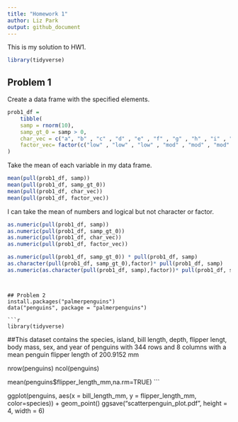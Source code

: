 ```yaml
---
title: "Homework 1"
author: Liz Park
output: github_document
---
```


This is my solution to HW1.

```r
library(tidyverse)
```


## Problem 1

Create a data frame with the specified elements.

```r
prob1_df =
    tibble(
    samp = rnorm(10),
    samp_gt_0 = samp > 0,
    char_vec = c("a", "b" , "c" , "d" , "e" , "f" , "g" , "h" , "i" , "j"),
    factor_vec= factor(c("low" , "low" , "low" , "mod" , "mod" , "mod" , "mod" , "high" , "high" , "high"))
)
```

Take the mean of each variable in my data frame.

```r
mean(pull(prob1_df, samp))
mean(pull(prob1_df, samp_gt_0))
mean(pull(prob1_df, char_vec))
mean(pull(prob1_df, factor_vec))
```
I can take the mean of numbers and logical but not character or factor.


```r
as.numeric(pull(prob1_df, samp))
as.numeric(pull(prob1_df, samp_gt_0))
as.numeric(pull(prob1_df, char_vec))
as.numeric(pull(prob1_df, factor_vec))
```

```r
as.numeric(pull(prob1_df, samp_gt_0)) * pull(prob1_df, samp)
as.character(pull(prob1_df, samp_gt_0),factor)* pull(prob1_df, samp)
as.numeric(as.character(pull(prob1_df, samp),factor))* pull(prob1_df, samp)
```

```


## Problem 2
install.packages("palmerpenguins")
data("penguins", package = "palmerpenguins")

```r
library(tidyverse)
```

##This dataset contains the species, island, bill length, depth, flipper lengt, body mass, sex, and year of penguins with 344 rows and 8 columns with a mean penguin flipper length of 200.9152 mm

nrow(penguins)
ncol(penguins)

mean(penguins$flipper_length_mm,na.rm=TRUE)
```


ggplot(penguins, aes(x = bill_length_mm, y = flipper_length_mm, color=species)) + geom_point()
ggsave("scatterpenguin_plot.pdf", height = 4, width = 6)

